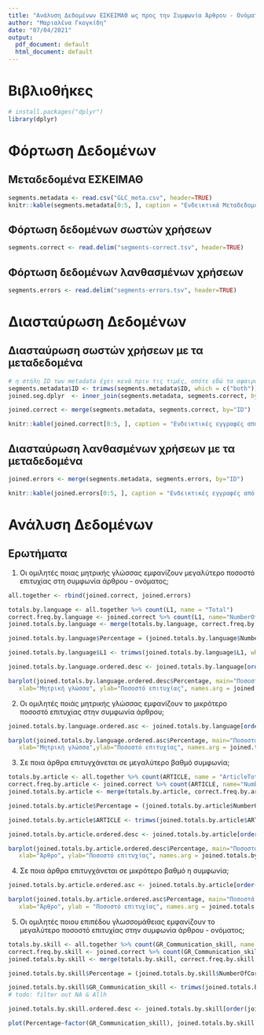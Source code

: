 ```yaml
---
title: "Ανάλυση Δεδομένων ΕΣΚΕΙΜΑΘ ως προς την Συμφωνία Άρθρου - Ονόματος"
author: "Μαριαλένα Γκογκίδη"
date: "07/04/2021"
output:
  pdf_document: default
  html_document: default
---
```


# Βιβλιοθήκες

```r
# install.packages("dplyr")
library(dplyr)
```

# Φόρτωση Δεδομένων
## Μεταδεδομένα ΕΣΚΕΙΜΑΘ

```r
segments.metadata <- read.csv("GLC_meta.csv", header=TRUE)
knitr::kable(segments.metadata[0:5, ], caption = "Ενδεικτικά Μεταδεδομένα ΕΣΚΕΙΜΑΘ")
```
## Φόρτωση δεδομένων σωστών χρήσεων

```r
segments.correct <- read.delim("segments-correct.tsv", header=TRUE)
```

## Φόρτωση δεδομένων λανθασμένων χρήσεων

```r
segments.errors <- read.delim("segments-errors.tsv", header=TRUE)
```

# Διασταύρωση Δεδομένων
## Διασταύρωση σωστών χρήσεων με τα μεταδεδομένα

```r
# η στήλη ID των metadata έχει κενά πριν τις τιμές, οπότε εδώ τα αφαιρούμε, προκειμένου να γίνει σωστά το join
segments.metadata$ID <- trimws(segments.metadata$ID, which = c("both"))
joined.seg.dplyr  <- inner_join(segments.metadata, segments.correct, by = "ID")

joined.correct <- merge(segments.metadata, segments.correct, by="ID")

knitr::kable(joined.correct[0:5, ], caption = "Ενδεικτικές εγγραφές από την διασταύρωση των σωστών χρήσεων με τα μετοδεδομένα")
```

## Διασταύρωση λανθασμένων χρήσεων με τα μεταδεδομένα

```r
joined.errors <- merge(segments.metadata, segments.errors, by="ID")

knitr::kable(joined.errors[0:5, ], caption = "Ενδεικτικές εγγραφές από την διασταύρωση των λανθασμένων χρήσεων με τα μετοδεδομένα")
```

# Ανάλυση Δεδομένων

## Ερωτήματα

1) Οι ομιλητές ποιας μητρικής γλώσσας εμφανίζουν μεγαλύτερο ποσοστό επιτυχίας στη συμφωνία άρθρου - ονόματος;

```r
all.together <- rbind(joined.correct, joined.errors)

totals.by.language <- all.together %>% count(L1, name = "Total")
correct.freq.by.language <- joined.correct %>% count(L1, name="NumberOfCorrect")
joined.totals.by.language <- merge(totals.by.language, correct.freq.by.language, by = "L1")

joined.totals.by.language$Percentage = (joined.totals.by.language$NumberOfCorrect / joined.totals.by.language$Total)*100

joined.totals.by.language$L1 <- trimws(joined.totals.by.language$L1, which = c("both"))
```



```r
joined.totals.by.language.ordered.desc <- joined.totals.by.language[order(joined.totals.by.language$Percentage, decreasing=TRUE), ][0:5, ]

barplot(joined.totals.by.language.ordered.desc$Percentage, main="Ποσοστά επιτυχίας ανά μητρική γλώσσα (5 καλύτερες επιδόσεις)",
   xlab="Μητρική γλώσσα", ylab="Ποσοστό επιτυχίας", names.arg = joined.totals.by.language.ordered.desc$L1)

```

2) Οι ομιλητές ποιάς μητρικής γλώσσας εμφανίζουν το μικρότερο ποσοστό επιτυχίας στην συμφωνία άρθρου;

```r
joined.totals.by.language.ordered.asc <- joined.totals.by.language[order(joined.totals.by.language$Percentage, decreasing=FALSE), ][0:5, ]

barplot(joined.totals.by.language.ordered.asc$Percentage, main="Ποσοστά επιτυχίας ανά μητρική γλώσσα (5 χειρότερες)",
   xlab="Μητρική γλώσσα",ylab="Ποσοστό επιτυχίας", names.arg = joined.totals.by.language.ordered.asc$L1)
```



3) Σε ποια άρθρα επιτυγχάνεται σε μεγαλύτερο βαθμό συμφωνία;

```r
totals.by.article <- all.together %>% count(ARTICLE, name = "ArticleTotal")
correct.freq.by.article <- joined.correct %>% count(ARTICLE, name="NumberOfCorrectArticles")
joined.totals.by.article <- merge(totals.by.article, correct.freq.by.article, by = "ARTICLE")

joined.totals.by.article$Percentage = (joined.totals.by.article$NumberOfCorrectArticles / joined.totals.by.article$ArticleTotal)*100

joined.totals.by.article$ARTICLE <- trimws(joined.totals.by.article$ARTICLE, which = c("both"))

joined.totals.by.article.ordered.desc <- joined.totals.by.article[order(joined.totals.by.article$Percentage, decreasing=TRUE), ][0:10, ]

barplot(joined.totals.by.article.ordered.desc$Percentage, main="Ποσοστά επιτυχίας ανά άρθρο (10 πιο σωστές χρήσεις)",
   xlab="Άρθρο", ylab="Ποσοστό επιτυχίας", names.arg = joined.totals.by.article.ordered.desc$ARTICLE)

```


4) Σε ποια άρθρα επιτυγχάνεται σε μικρότερο βαθμό η συμφωνία;

```r
joined.totals.by.article.ordered.asc <- joined.totals.by.article[order(joined.totals.by.article$Percentage, decreasing=FALSE), ][0:10, ]

barplot(joined.totals.by.article.ordered.asc$Percentage, main="Ποσοστά επιτυχίας ανά άρθρο (10 πιο λανθασμένες χρήσεις)",
   xlab="Άρθρο", ylab = "Ποσοστό επιτυχίας", names.arg = joined.totals.by.article.ordered.asc$ARTICLE)
```

5) Οι ομιλητές ποιου επιπέδου γλωσσομάθειας εμφανίζουν το μεγαλύτερο ποσοστό επιτυχίας στην συμφωνία άρθρου - ονόματος;

```r
totals.by.skill <- all.together %>% count(GR_Communication_skill, name = "SkillTotal")
correct.freq.by.skill <- joined.correct %>% count(GR_Communication_skill, name="NumberOfCorrectBySkill")
joined.totals.by.skill <- merge(totals.by.skill, correct.freq.by.skill, by = "GR_Communication_skill")

joined.totals.by.skill$Percentage = (joined.totals.by.skill$NumberOfCorrectBySkill / joined.totals.by.skill$SkillTotal)*100

joined.totals.by.skill$GR_Communication_skill <- trimws(joined.totals.by.skill$GR_Communication_skill, which = c("both"))
# todo: filter out NA & Allh

joined.totals.by.skill.ordered.desc <- joined.totals.by.skill[order(joined.totals.by.skill$Percentage, decreasing=TRUE), ]

plot(Percentage~factor(GR_Communication_skill), joined.totals.by.skill.ordered.desc, las=2, xlab="Επίπεδο γλωσσομάθειας", ylab="Ποσοστό επιτυχίας", main="Ποσοστά επιτυχίας ανά επίπεδο γλωσσομάθειας")
```